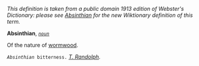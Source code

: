''This definition is taken from a public domain 1913 edition of Webster's Dictionary: please see [[Absinthian]] for the new Wiktionary definition of this term.''

'''Absinthian''', ''<code>[[noun (part of speech)|noun]]</code>''

Of the nature of [[wormwood]].

<code>''Absinthian'' bitterness.</code> ''[[T. Randolph (source)|T. Randolph]].''